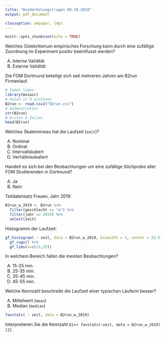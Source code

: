 ```yaml
---
title: "Wiederholungsfragen 09.10.2019"
output: pdf_document

classoption: a4paper, 14pt
---
```


```r
knitr::opts_chunk$set(echo = TRUE)
```

Welches Gütekritierium empirisches Forschung kann durch eine zufällige Zuordnung im Experiment positiv beeinflusst werden?

A.  Interne Validität
B.  Externe Validität

\vspace{2cm}

Die FOM Dortmund beteiligt sich seit mehreren Jahren am B2run Firmenlauf.
```r
# Paket laden
library(mosaic)
# Daten in R einlesen
B2run <- read.csv2("B2run.csv")
# Datenstruktur
str(B2run)
# Ersten 6 Zeilen
head(B2run)
```

Welches Skalenniveau hat die Laufzeit (`zeit`)?

A.  Nominal
B.  Ordinal
C.  Intervallskaliert
D.  Verhältnisskaliert

\vspace{2cm}

Handelt es sich bei den Beobachtungen um eine zufällige Stichprobe aller FOM Studierenden in Dortmund?

A.  Ja
B.  Nein



\newpage

Teildatensatz Frauen, Jahr 2019:

```r
B2run_w_2019 <- B2run %>%
  filter(geschlecht == "w") %>%
  filter(jahr == 2019) %>%
  select(zeit)
```

Histogramm der Laufzeit:

```r
gf_histogram( ~ zeit, data = B2run_w_2019, binwidth = 5, center = 32.5) %>%
  gf_rugx() %>%
  gf_lims(x=c(15,55))
```

In welchem Bereich fallen die meisten Beobachtungen?

A.  15-25 min.
B.  25-35 min.
C.  35-45 min.
D.  45-55 min.

\vspace{2cm}

Welche Kennzahl beschreibt die Laufzeit einer typischen Läuferin besser?

A.  Mittelwert (`mean`)
B.  Median (`median`)

\newpage

```r
favstats( ~ zeit, data = B2run_w_2019)
```

Interpretieren Sie die Kennzahl `Q1`=`r favstats(~zeit, data = B2run_w_2019)[2]`.

